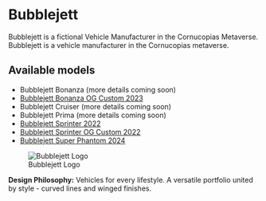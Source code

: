 # Bubblejett  

Bubblejett is a fictional Vehicle Manufacturer in the Cornucopias Metaverse.  
Bubblejett is a vehicle manufacturer in the Cornucopias metaverse.

## Available models

<ul className="styled-list">
  <li>Bubblejett Bonanza (more details coming soon)</li>
  <li><a href="/blockchain/nfts/flying-vehicles/bubblejett/bonanza-og-2023">Bubblejett Bonanza OG Custom 2023</a></li>
  <li>Bubblejett Cruiser (more details coming soon)</li>
  <li>Bubblejett Prima (more details coming soon)</li>
  <li><a href="/blockchain/nfts/flying-vehicles/bubblejett/sprinter-2022">Bubblejett Sprinter 2022</a></li>
  <li><a href="/blockchain/nfts/flying-vehicles/bubblejett/sprinter-og-2022">Bubblejett Sprinter OG Custom 2022</a></li>
  <li><a href="/blockchain/nfts/flying-vehicles/bubblejett/super-phantom-2024">Bubblejett Super Phantom 2024</a></li>
</ul>

<figure className="img-center">
  <img src="/images/NFTs/bubblejett-logo.avif" alt="Bubblejett Logo" />
  <figcaption>Bubblejett Logo</figcaption>
</figure>

<div className="note-box success">
  <strong>Design Philosophy:</strong> Vehicles for every lifestyle. A versatile portfolio united by style - curved lines and winged finishes.
</div>
